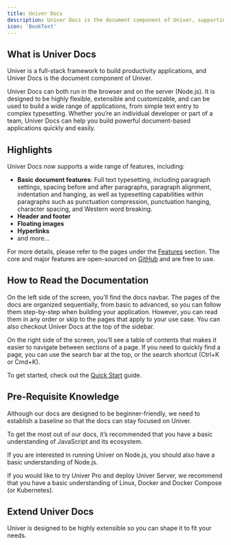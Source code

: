 ```yaml
---
title: Univer Docs
description: Univer Docs is the document component of Univer, supporting both browser and Node.js, with flexible, extensible, and customizable features.
icon: 'BookText'
---
```


## What is Univer Docs

Univer is a full-stack framework to build productivity applications, and Univer Docs is the document component of Univer.

Univer Docs can both run in the browser and on the server (Node.js). It is designed to be highly flexible, extensible and customizable, and can be used to build a wide range of applications, from simple text entry to complex typesetting. Whether you’re an individual developer or part of a team, Univer Docs can help you build powerful document-based applications quickly and easily.

## Highlights

Univer Docs now supports a wide range of features, including:

- **Basic document features**: Full text typesetting, including paragraph settings, spacing before and after paragraphs, paragraph alignment, indentation and hanging, as well as typesetting capabilities within paragraphs such as punctuation compression, punctuation hanging, character spacing, and Western word breaking.
- **Header and footer**
- **Floating images**
- **Hyperlinks**
- and more...

For more details, please refer to the pages under the [Features](/guides/docs/features/core) section. The core and major features are open-sourced on [GitHub](https://github.com/dream-num/univer) and are free to use.

## How to Read the Documentation

On the left side of the screen, you’ll find the docs navbar. The pages of the docs are organized sequentially, from basic to advanced, so you can follow them step-by-step when building your application. However, you can read them in any order or skip to the pages that apply to your use case. You can also checkout Univer Docs at the top of the sidebar.

On the right side of the screen, you’ll see a table of contents that makes it easier to navigate between sections of a page. If you need to quickly find a page, you can use the search bar at the top, or the search shortcut (Ctrl+K or Cmd+K).

To get started, check out the [Quick Start](/guides/docs/getting-started/quickstart) guide.

## Pre-Requisite Knowledge

Although our docs are designed to be beginner-friendly, we need to establish a baseline so that the docs can stay focused on Univer.

To get the most out of our docs, it’s recommended that you have a basic understanding of JavaScript and its ecosystem.

If you are interested in running Univer on Node.js, you should also have a basic understanding of Node.js.

If you would like to try Univer Pro and deploy Univer Server, we recommend that you have a basic understanding of Linux, Docker and Docker Compose (or Kubernetes).

## Extend Univer Docs

Univer is designed to be highly extensible so you can shape it to fit your needs.

<Cards>
  <Card
    title="Quickstart"
    href="/en-US/guides/docs/getting-started/quickstart"
  />

  <Card
    title="Run on Node.js"
    href="/en-US/guides/docs/getting-started/integrations/node"
  />

  <Card
    title="Upgrade to Pro"
    href="/en-US/guides/docs/getting-started/pro"
  />

  <Card
    title="Features"
    href="/en-US/guides/docs/features/core"
  />
</Cards>
